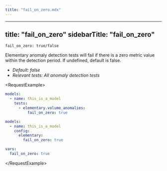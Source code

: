 ```yaml
---
title: "fail_on_zero.mdx"
---
```


---
title: "fail_on_zero"
sidebarTitle: "fail_on_zero"
---

`fail_on_zero: true/false`

Elementary anomaly detection tests will fail if there is a zero metric value within the detection period.
If undefined, default is false.

- _Default: false_
- _Relevant tests: All anomaly detection tests_

&lt;RequestExample&gt;

```yml test
models:
  - name: this_is_a_model
    tests:
      - elementary.volume_anomalies:
          fail_on_zero: true
```

```yml model
models:
  - name: this_is_a_model
    config:
      elementary:
        fail_on_zero: true
```

```yml dbt_project.yml
vars:
  fail_on_zero: true
```

&lt;/RequestExample&gt;
